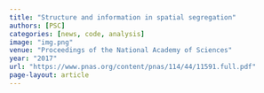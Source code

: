 ```yaml
---
title: "Structure and information in spatial segregation"
authors: [PSC]
categories: [news, code, analysis]
image: "img.png"
venue: "Proceedings of the National Academy of Sciences"
year: "2017"
url: "https://www.pnas.org/content/pnas/114/44/11591.full.pdf"
page-layout: article
---
```

